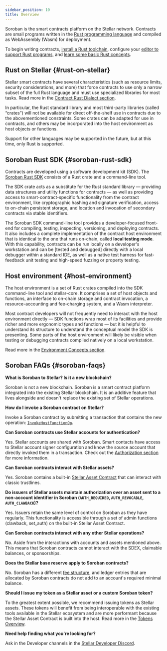```yaml
---
sidebar_position: 10
title: Overview
---
```


Soroban is the smart contracts platform on the Stellar network. Contracts are small programs written in the [Rust programming language](https://www.rust-lang.org/) and compiled as WebAssembly (Wasm) for deployment.

To begin writing contracts, [install a Rust toolchain](https://www.rust-lang.org/tools/install), configure your [editor to support Rust programs](https://www.rust-lang.org/tools), and [learn some basic Rust concepts](https://www.rust-lang.org/learn).

## Rust on Stellar {#rust-on-stellar}

Stellar smart contracts have several characteristics (such as resource limits, security considerations, and more) that force contracts to use only a narrow subset of the full Rust language and must use specialized libraries for most tasks. Read more in the [Contract Rust Dialect section](../../learn/encyclopedia/contract-development/rust-dialect.mdx).

In particular, the Rust standard library and most third-party libraries (called “crates”) will not be available for direct off-the-shelf use in contracts due to the abovementioned constraints. Some crates can be adapted for use in contracts, and others may be incorporated into the host environment as host objects or functions.

Support for other languages may be supported in the future, but at this time, only Rust is supported.

## Soroban Rust SDK {#soroban-rust-sdk}

Contracts are developed using a software development kit (SDK). The [Soroban Rust SDK](../../tools/sdks/library.mdx#soroban-rust-sdk) consists of a Rust crate and a command-line tool.

The SDK crate acts as a substitute for the Rust standard library — providing data structures and utility functions for contracts — as well as providing access to smart-contract-specific functionality from the contract environment, like cryptographic hashing and signature verification, access to on-chain persistent storage, and location and invocation of secondary contracts via stable identifiers.

The Soroban SDK command-line tool provides a developer-focused front-end for compiling, testing, inspecting, versioning, and deploying contracts. It also includes a complete implementation of the contract host environment that is identical to the one that runs on-chain, called **local testing mode**. With this capability, contracts can be run locally on a developer's workstation and can be [tested and debugged] directly with a local debugger within a standard IDE, as well as a native test harness for fast-feedback unit testing and high-speed fuzzing or property testing.

## Host environment {#host-environment}

The host environment is a set of Rust crates compiled into the SDK command-line tool and stellar-core. It comprises a set of host objects and functions, an interface to on-chain storage and contract invocation, a resource-accounting and fee-charging system, and a Wasm interpreter.

Most contract developers will not frequently need to interact with the host environment directly — SDK functions wrap most of its facilities and provide richer and more ergonomic types and functions — but it is helpful to understand its structure to understand the conceptual model the SDK is presenting. Some parts of the host environment will likely be visible when testing or debugging contracts compiled natively on a local workstation.

Read more in the [Environment Concepts section](../../learn/encyclopedia/contract-development/environment-concepts.mdx).

## Soroban FAQs {#soroban-faqs}

**What is Soroban to Stellar? Is it a new blockchain?​**

Soroban is not a new blockchain. Soroban is a smart contract platform integrated into the existing Stellar blockchain. It is an additive feature that lives alongside and doesn't replace the existing set of Stellar operations.

**How do I invoke a Soroban contract on Stellar?​**

Invoke a Soroban contract by submitting a transaction that contains the new operation: [`InvokeHostFunctionOp`](../../learn/fundamentals/transactions/list-of-operations.mdx#invoke-host-function).

**Can Soroban contracts use Stellar accounts for authentication?​**

Yes. Stellar accounts are shared with Soroban. Smart contacts have access to Stellar account signer configuration and know the source account that directly invoked them in a transaction. Check out the [Authorization section](../../learn/encyclopedia/security/authorization.mdx) for more information.

**Can Soroban contracts interact with Stellar assets?​**

Yes. Soroban contains a built-in [Stellar Asset Contract](../../tokens/stellar-asset-contract.mdx) that can interact with classic trustlines.

**Do issuers of Stellar assets maintain authorization over an asset sent to a non-account identifier in Soroban (`AUTH_REQUIRED`, `AUTH_REVOCABLE`, `AUTH_CLAWBACK`)​?**

Yes. Issuers retain the same level of control on Soroban as they have regularly. This functionality is accessible through a set of admin functions (clawback, set_auth) on the built-in Stellar Asset Contract.

**Can Soroban contracts interact with any other Stellar operations?​**

No. Aside from the interactions with accounts and assets mentioned above. This means that Soroban contracts cannot interact with the SDEX, claimable balances, or sponsorships.

**Does the Stellar base reserve apply to Soroban contracts?​**

No. Soroban has a different [fee structure](../../learn/fundamentals/fees-resource-limits-metering.mdx), and ledger entries that are allocated by Soroban contracts do not add to an account's required minimal balance.

**Should I issue my token as a Stellar asset or a custom Soroban token?​**

To the greatest extent possible, we recommend issuing tokens as Stellar assets. These tokens will benefit from being interoperable with the existing tools available in the Stellar ecosystem and are more performant because the Stellar Asset Contract is built into the host. Read more in the [Tokens Overview](../../tokens/README.mdx).

**Need help finding what you're looking for?​**

Ask in the Developer channels in the [Stellar Developer Discord](https://discord.gg/stellardev).
